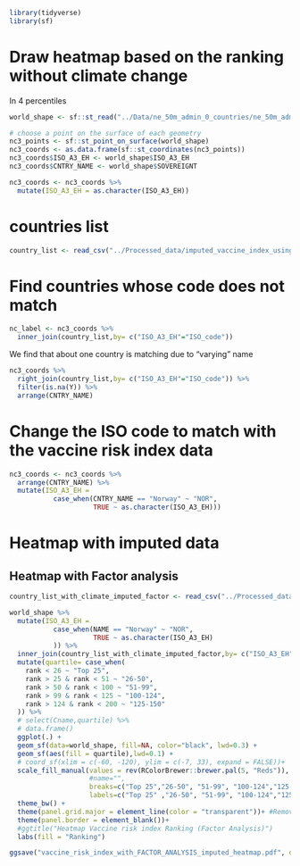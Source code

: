 


```r
library(tidyverse)
library(sf)
```




# Draw heatmap based on the ranking without climate change

In 4 percentiles
```r
world_shape <- sf::st_read("../Data/ne_50m_admin_0_countries/ne_50m_admin_0_countries.shp") 
```



```r
# choose a point on the surface of each geometry
nc3_points <- sf::st_point_on_surface(world_shape)
nc3_coords <- as.data.frame(sf::st_coordinates(nc3_points))
nc3_coords$ISO_A3_EH <- world_shape$ISO_A3_EH
nc3_coords$CNTRY_NAME <- world_shape$SOVEREIGNT

nc3_coords <- nc3_coords %>%
  mutate(ISO_A3_EH = as.character(ISO_A3_EH))
```



# countries list
```r
country_list <- read_csv("../Processed_data/imputed_vaccine_index_using_factor_analysis_weight.csv")
```


# Find countries whose code does not match
```r
nc_label <- nc3_coords %>%
  inner_join(country_list,by= c("ISO_A3_EH"="ISO_code"))
```

We find that about one country is  matching due to "varying" name

```r
nc3_coords %>%
  right_join(country_list,by= c("ISO_A3_EH"="ISO_code")) %>%
  filter(is.na(Y)) %>%
  arrange(CNTRY_NAME)
```



# Change the ISO code to match with the vaccine risk index data
```r
nc3_coords <- nc3_coords %>%
  arrange(CNTRY_NAME) %>%
  mutate(ISO_A3_EH =
           case_when(CNTRY_NAME == "Norway" ~ "NOR",
                     TRUE ~ as.character(ISO_A3_EH)))
```





# Heatmap with imputed data


## Heatmap with Factor analysis
```r

country_list_with_climate_imputed_factor <- read_csv("../Processed_data/imputed_vaccine_index_using_factor_analysis_weight.csv")

world_shape %>%
  mutate(ISO_A3_EH = 
           case_when(NAME == "Norway" ~ "NOR",
                     TRUE ~ as.character(ISO_A3_EH)
           )) %>%
  inner_join(country_list_with_climate_imputed_factor,by= c("ISO_A3_EH"="ISO_code")) %>%
  mutate(quartile= case_when(
    rank < 26 ~ "Top 25",
    rank > 25 & rank < 51 ~ "26-50",
    rank > 50 & rank < 100 ~ "51-99",
    rank > 99 & rank < 125 ~ "100-124",
    rank > 124 & rank < 200 ~ "125-150"
  )) %>%
  # select(Cname,quartile) %>%
  # data.frame()
  ggplot(.) +
  geom_sf(data=world_shape, fill=NA, color="black", lwd=0.3) +
  geom_sf(aes(fill = quartile),lwd=0.1) + 
  # coord_sf(xlim = c(-60, -120), ylim = c(-7, 33), expand = FALSE))+
  scale_fill_manual(values = rev(RColorBrewer::brewer.pal(5, "Reds")),
                    #name="",
                    breaks=c("Top 25","26-50", "51-99", "100-124","125-150"),
                    labels=c("Top 25" ,"26-50", "51-99", "100-124","125-150")) +
  theme_bw() +
  theme(panel.grid.major = element_line(color = "transparent"))+ #Removes gridlines
  theme(panel.border = element_blank())+
  #ggtitle("Heatmap Vaccine risk index Ranking (Factor Analysis)")
  labs(fill = "Ranking")

ggsave("vaccine_risk_index_with_FACTOR_ANALYSIS_imputed_heatmap.pdf", dpi=300,path = "../Figures")
```




